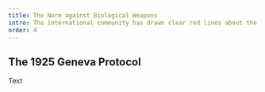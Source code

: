 ```yaml
---
title: The Norm against Biological Weapons
intro: The international community has drawn clear red lines about the misuse of biology. The two biological cornerstones of the rules of war are the Geneva Protocol (G) and the Biological Weapons Convention (BWC). Together, they prohibit the development, production, stockpiling and use of biological weapons.
order: 4
---
```


<Figure
  size="medium"
  src="bwc-meeting.jpg"
  caption="Meeting of the Biological Weapons Convention, 2014 "
  credit="Filippa Lentzos"
  alt="Backs of people sitting in rows of seats, attending a conference in a huge conference room."
  license=""
></Figure>


## The 1925 Geneva Protocol

<Figure
  size="medium"
  src="un-meeting.jpg"
  caption="The League of Nations at its opening session in Geneva"
  credit="UN Photo /Jullien https://dam.media.un.org/asset-management/2AM9LO3APKNT?WS=SearchResults"
  alt="Historic photo of the League of Nations. In a huge hall, many men in dark suits attend a conference. They are sitting in rows as well as standing on balconies and facing the viewer."
  license=""
></Figure>

Text

<Treaty name="protocol1925" />



